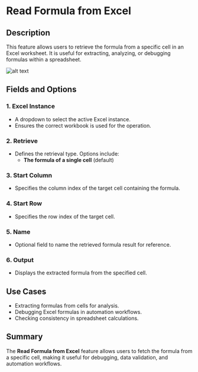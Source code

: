# Read Formula from Excel  

## Description  

This feature allows users to retrieve the formula from a specific cell in an Excel worksheet. It is useful for extracting, analyzing, or debugging formulas within a spreadsheet.  

![alt text](../assets/excel/read-formula-from-excel.png)  

## Fields and Options  

### 1. **Excel Instance** 

- A dropdown to select the active Excel instance.  
- Ensures the correct workbook is used for the operation.  

### 2. **Retrieve** 

- Defines the retrieval type. Options include:  
  - **The formula of a single cell** (default)  

### 3. **Start Column** 

- Specifies the column index of the target cell containing the formula.  

### 4. **Start Row** 

- Specifies the row index of the target cell.  

### 5. **Name** 

- Optional field to name the retrieved formula result for reference.  

### 6. **Output**

- Displays the extracted formula from the specified cell.  

## Use Cases  

- Extracting formulas from cells for analysis.  
- Debugging Excel formulas in automation workflows.  
- Checking consistency in spreadsheet calculations.  

## Summary  

The **Read Formula from Excel** feature allows users to fetch the formula from a specific cell, making it useful for debugging, data validation, and automation workflows.